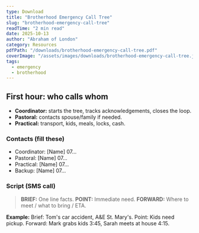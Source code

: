 ```yaml
---
type: Download
title: "Brotherhood Emergency Call Tree"
slug: "brotherhood-emergency-call-tree"
readTime: "2 min read"
date: 2025-10-13
author: "Abraham of London"
category: Resources
pdfPath: "/downloads/brotherhood-emergency-call-tree.pdf"
coverImage: "/assets/images/downloads/brotherhood-emergency-call-tree.jpg"
tags:
  - emergency
  - brotherhood
---
```


## First hour: who calls whom

- **Coordinator:** starts the tree, tracks acknowledgements, closes the loop.
- **Pastoral:** contacts spouse/family if needed.
- **Practical:** transport, kids, meals, locks, cash.

### Contacts (fill these)

- Coordinator: [Name] 07...
- Pastoral: [Name] 07...
- Practical: [Name] 07...
- Backup: [Name] 07...

### Script (SMS call)

> **BRIEF:** One line facts.
> **POINT:** Immediate need.
> **FORWARD:** Where to meet / what to bring / ETA.

**Example:** Brief: Tom's car accident, A&E St. Mary's. Point: Kids need pickup. Forward: Mark grabs kids 3:45, Sarah meets at house 4:15.












